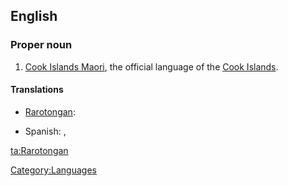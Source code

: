 ==English==

===Proper noun===
{{en-proper noun}}

# [[Cook Islands Maori]], the official language of the [[Cook Islands]].

====Translations====
{{trans-top|official language of the Cook Islands}}
* [[Rarotongan]]: {{t|rar|Māori Kūki 'Āirani}}
{{trans-mid}}
* Spanish: {{t|es|maorí de Islas Cook|m}}, {{t|es|rarotongano|m}}
{{trans-bottom}}

[[Category:Languages]]

[[ta:Rarotongan]]
